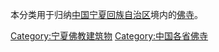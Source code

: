 本分类用于归纳[[中华人民共和国|中国]][[宁夏回族自治区|宁夏回族自治区]]境内的[[佛寺|佛寺]]。

[[Category:宁夏佛教建筑物|Category:宁夏佛教建筑物]]
[[Category:中国各省佛寺|Category:中国各省佛寺]]